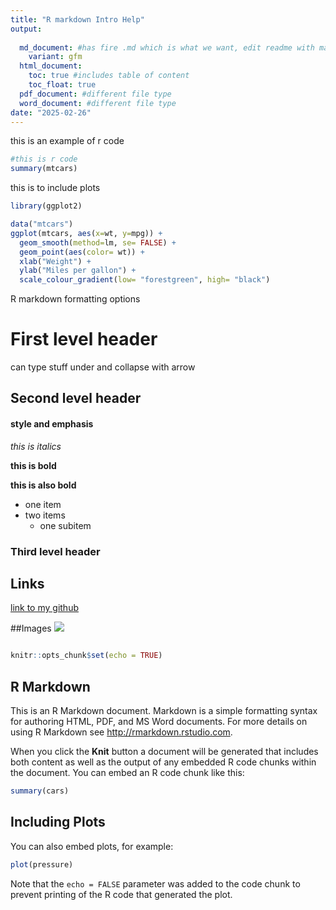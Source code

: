 ```yaml
---
title: "R markdown Intro Help"
output: 
  
  md_document: #has fire .md which is what we want, edit readme with markdown
    variant: gfm 
  html_document: 
    toc: true #includes table of content
    toc_float: true
  pdf_document: #different file type
  word_document: #different file type
date: "2025-02-26"
---
```

this is an example of r code
```r
#this is r code
summary(mtcars)

```

this is to include plots
```r
library(ggplot2)

data("mtcars")
ggplot(mtcars, aes(x=wt, y=mpg)) +
  geom_smooth(method=lm, se= FALSE) +
  geom_point(aes(color= wt)) + 
  xlab("Weight") + 
  ylab("Miles per gallon") + 
  scale_colour_gradient(low= "forestgreen", high= "black")
```

R markdown formatting options

# First level header
  can type stuff under and collapse with arrow

## Second level header
#### style and emphasis
*this is italics*

**this is bold**

__this is also bold__

- one item
- two items
    - one subitem 
  
### Third level header

## Links

[link to my github](https://github.com/kingjad33)

##Images
![](image has to be in directory)

```r
```


```r
knitr::opts_chunk$set(echo = TRUE)
```

## R Markdown

This is an R Markdown document. Markdown is a simple formatting syntax for authoring HTML, PDF, and MS Word documents. For more details on using R Markdown see <http://rmarkdown.rstudio.com>.

When you click the **Knit** button a document will be generated that includes both content as well as the output of any embedded R code chunks within the document. You can embed an R code chunk like this:

```r
summary(cars)
```

## Including Plots

You can also embed plots, for example:

```r
plot(pressure)
```

Note that the `echo = FALSE` parameter was added to the code chunk to prevent printing of the R code that generated the plot.

